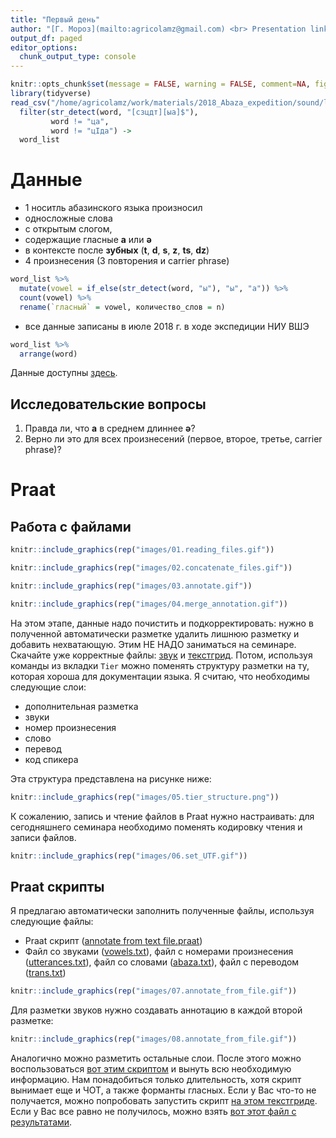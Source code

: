 ```yaml
---
title: "Первый день"
author: "[Г. Мороз](mailto:agricolamz@gmail.com) <br> Presentation link: https://tinyurl.com/yaa5v4s3"
output_df: paged
editor_options: 
  chunk_output_type: console
---
```


```r
knitr::opts_chunk$set(message = FALSE, warning = FALSE, comment=NA, fig.width=8, fig.height=3.4, echo =FALSE)
library(tidyverse)
read_csv("/home/agricolamz/work/materials/2018_Abaza_expedition/sound/list.csv") %>% 
  filter(str_detect(word, "[сзцдт][ыа]$"),
         word != "ца",
         word != "цIда") ->
  word_list
```

# Данные

* 1 носитль абазинского языка произносил 
* односложные слова 
* с открытым слогом, 
* содержащие гласные **a** или **ə** 
* в контексте после **зубных** (**t**, **d**, **s**, **z**, **ts**, **dz**)
* 4 произнесения (3 повторения и carrier phrase)
```r
word_list %>% 
  mutate(vowel = if_else(str_detect(word, "ы"), "ы", "а")) %>% 
  count(vowel) %>% 
  rename(`гласный` = vowel, количество_слов = n)
```
* все данные записаны в июле 2018 г. в ходе экспедиции НИУ ВШЭ
```r
word_list %>% 
  arrange(word)
```

Данные доступны [здесь](https://github.com/agricolamz/2018_Polefon_master_classes/blob/master/data/day_1_sound.zip?raw=true).

## Исследовательские вопросы

1. Правда ли, что **a** в среднем длиннее **ə**?
2. Верно ли это для всех произнесений (первое, второе, третье, carrier phrase)?

# Praat

## Работа с файлами

```r
knitr::include_graphics(rep("images/01.reading_files.gif"))
```

```r
knitr::include_graphics(rep("images/02.concatenate_files.gif"))
```

```r
knitr::include_graphics(rep("images/03.annotate.gif"))
```

```r
knitr::include_graphics(rep("images/04.merge_annotation.gif"))
```

На этом этапе, данные надо почистить и подкорректировать: нужно в полученной автоматически разметке удалить лишнюю разметку и добавить нехватающую. Этим НЕ НАДО заниматься на семинаре. Скачайте уже корректные файлы: [звук](https://github.com/agricolamz/2018_Polefon_master_classes/blob/master/data/2018.07_D11_dentals.wav?raw=true) и [текстгрид](https://raw.githubusercontent.com/agricolamz/2018_Polefon_master_classes/master/data/2018.07_D11_dentals.TextGrid). Потом, используя команды из вкладки `Tier` можно поменять структуру разметки на ту, которая хороша для документации языка. Я считаю, что необходимы следующие слои:

* дополнительная разметка
* звуки
* номер произнесения
* слово
* перевод
* код спикера

Эта структура представлена на рисунке ниже:

```r
knitr::include_graphics(rep("images/05.tier_structure.png"))
```

К сожалению, запись и чтение файлов в Praat нужно настраивать: для сегодняшнего семинара необходимо поменять кодировку чтения и записи файлов.

```r
knitr::include_graphics(rep("images/06.set_UTF.gif"))
```

## Praat скрипты

Я предлагаю автоматически заполнить полученные файлы, используя следующие файлы:

* Praat  скрипт ([annotate from text file.praat](https://raw.githubusercontent.com/agricolamz/annotate_from_text_file_in_praat/master/annotate%20from%20text%20file.praat))
* Файл со звуками ([vowels.txt](https://raw.githubusercontent.com/agricolamz/2018_Polefon_master_classes/master/data/vowels.txt)), файл с номерами произнесения ([utterances.txt](https://raw.githubusercontent.com/agricolamz/2018_Polefon_master_classes/master/data/utterances.txt)), файл со словами ([abaza.txt](https://raw.githubusercontent.com/agricolamz/2018_Polefon_master_classes/master/data/abaza.txt)), файл с переводом ([trans.txt](https://raw.githubusercontent.com/agricolamz/2018_Polefon_master_classes/master/data/trans.txt))

```r
knitr::include_graphics(rep("images/07.annotate_from_file.gif"))
```

Для разметки звуков нужно создавать аннотацию в каждой второй разметке:

```r
knitr::include_graphics(rep("images/08.annotate_from_file.gif"))
```

Аналогично можно разметить остальные слои. После этого можно воспользоваться [вот этим скриптом](https://raw.githubusercontent.com/agricolamz/get_pitch_formants_duration/master/get_formants_duration.praat) и вынуть всю необходимую информацию. Нам понадобиться только длительность, хотя скрипт вынимает еще и ЧОТ, а также форманты гласных. Если у Вас что-то не получается, можно попробовать запустить скрипт [на этом текстгриде](https://raw.githubusercontent.com/agricolamz/2018_Polefon_master_classes/master/data/2018.07_D11_dentals_annotated.TextGrid). Если у Вас все равно не получилось, можно взять [вот этот файл с результатами](https://raw.githubusercontent.com/agricolamz/2018_Polefon_master_classes/master/data/pitch-formnat-duration-log.txt).

